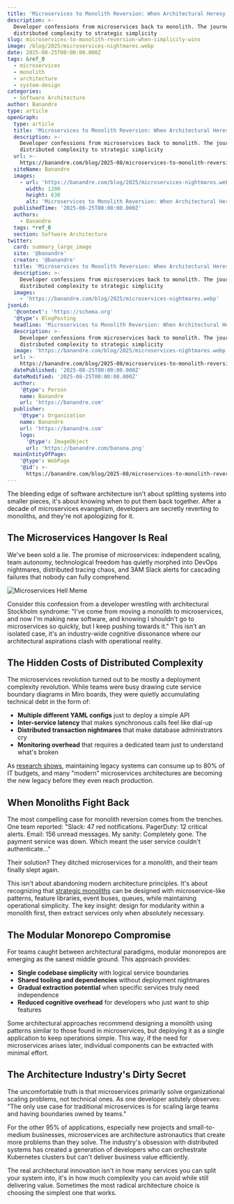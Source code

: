 ```yaml
---
title: 'Microservices to Monolith Reversion: When Architectural Heresy Pays Off'
description: >-
  Developer confessions from microservices back to monolith. The journey from
  distributed complexity to strategic simplicity
slug: microservices-to-monolith-reversion-when-simplicity-wins
image: /blog/2025/microservices-nightmares.webp
date: 2025-08-25T00:00:00.000Z
tags: &ref_0
  - microservices
  - monolith
  - architecture
  - system-design
categories:
  - Software Architecture
author: Banandre
type: article
openGraph:
  type: article
  title: 'Microservices to Monolith Reversion: When Architectural Heresy Pays Off'
  description: >-
    Developer confessions from microservices back to monolith. The journey from
    distributed complexity to strategic simplicity
  url: >-
    https://banandre.com/blog/2025-08/microservices-to-monolith-reversion-when-simplicity-wins
  siteName: Banandre
  images:
    - url: 'https://banandre.com/blog/2025/microservices-nightmares.webp'
      width: 1200
      height: 630
      alt: 'Microservices to Monolith Reversion: When Architectural Heresy Pays Off'
  publishedTime: '2025-08-25T00:00:00.000Z'
  authors:
    - Banandre
  tags: *ref_0
  section: Software Architecture
twitter:
  card: summary_large_image
  site: '@banandre'
  creator: '@banandre'
  title: 'Microservices to Monolith Reversion: When Architectural Heresy Pays Off'
  description: >-
    Developer confessions from microservices back to monolith. The journey from
    distributed complexity to strategic simplicity
  images:
    - 'https://banandre.com/blog/2025/microservices-nightmares.webp'
jsonLd:
  '@context': 'https://schema.org'
  '@type': BlogPosting
  headline: 'Microservices to Monolith Reversion: When Architectural Heresy Pays Off'
  description: >-
    Developer confessions from microservices back to monolith. The journey from
    distributed complexity to strategic simplicity
  image: 'https://banandre.com/blog/2025/microservices-nightmares.webp'
  url: >-
    https://banandre.com/blog/2025-08/microservices-to-monolith-reversion-when-simplicity-wins
  datePublished: '2025-08-25T00:00:00.000Z'
  dateModified: '2025-08-25T00:00:00.000Z'
  author:
    '@type': Person
    name: Banandre
    url: 'https://banandre.com'
  publisher:
    '@type': Organization
    name: Banandre
    url: 'https://banandre.com'
    logo:
      '@type': ImageObject
      url: 'https://banandre.com/banana.png'
  mainEntityOfPage:
    '@type': WebPage
    '@id': >-
      https://banandre.com/blog/2025-08/microservices-to-monolith-reversion-when-simplicity-wins
---
```


The bleeding edge of software architecture isn't about splitting systems into smaller pieces, it's about knowing when to put them back together. After a decade of microservices evangelism, developers are secretly reverting to monoliths, and they're not apologizing for it.

## The Microservices Hangover Is Real

We've been sold a lie. The promise of microservices: independent scaling, team autonomy, technological freedom has quietly morphed into DevOps nightmares, distributed tracing chaos, and 3AM Slack alerts for cascading failures that nobody can fully comprehend.

![Microservices Hell Meme](/blog/2025/microservicehell-meme.webp)

Consider this confession from a developer wrestling with architectural Stockholm syndrome: "I've come from moving a monolith to microservices, and now I'm making new software, and knowing I shouldn't go to microservices so quickly, but I keep pushing towards it." This isn't an isolated case, it's an industry-wide cognitive dissonance where our architectural aspirations clash with operational reality.

## The Hidden Costs of Distributed Complexity

The microservices revolution turned out to be mostly a deployment complexity revolution. While teams were busy drawing cute service boundary diagrams in Miro boards, they were quietly accumulating technical debt in the form of:

- **Multiple different YAML configs** just to deploy a simple API
- **Inter-service latency** that makes synchronous calls feel like dial-up
- **Distributed transaction nightmares** that make database administrators cry
- **Monitoring overhead** that requires a dedicated team just to understand what's broken

As [research shows](https://javarevisited.substack.com/p/monolith-vs-microservices-the-1m), maintaining legacy systems can consume up to 80% of IT budgets, and many "modern" microservices architectures are becoming the new legacy before they even reach production.

## When Monoliths Fight Back

The most compelling case for monolith reversion comes from the trenches. One team reported: "Slack: 47 red notifications. PagerDuty: 12 critical alerts. Email: 156 unread messages. My sanity: Completely gone. The payment service was down. Which meant the user service couldn't authenticate..."

Their solution? They ditched microservices for a monolith, and their team finally slept again.

This isn't about abandoning modern architecture principles. It's about recognizing that [strategic monoliths](https://www.amazon.ca/Strategic-Monoliths-Microservices-Innovation-Architecture/dp/0137355467) can be designed with microservice-like patterns, feature libraries, event buses, queues, while maintaining operational simplicity. The key insight: design for modularity within a monolith first, then extract services only when absolutely necessary.

## The Modular Monorepo Compromise

For teams caught between architectural paradigms, modular monorepos are emerging as the sanest middle ground. This approach provides:

- **Single codebase simplicity** with logical service boundaries
- **Shared tooling and dependencies** without deployment nightmares
- **Gradual extraction potential** when specific services truly need independence
- **Reduced cognitive overhead** for developers who just want to ship features

Some architectural approaches recommend designing a monolith using patterns similar to those found in microservices, but deploying it as a single application to keep operations simple. This way, if the need for microservices arises later, individual components can be extracted with minimal effort.

## The Architecture Industry's Dirty Secret

The uncomfortable truth is that microservices primarily solve organizational scaling problems, not technical ones. As one developer astutely observes: "The only use case for traditional microservices is for scaling large teams and having boundaries owned by teams."

For the other 95% of applications, especially new projects and small-to-medium businesses, microservices are architecture astronautics that create more problems than they solve. The industry's obsession with distributed systems has created a generation of developers who can orchestrate Kubernetes clusters but can't deliver business value efficiently.

The real architectural innovation isn't in how many services you can split your system into, it's in how much complexity you can avoid while still delivering value. Sometimes the most radical architecture choice is choosing the simplest one that works.
